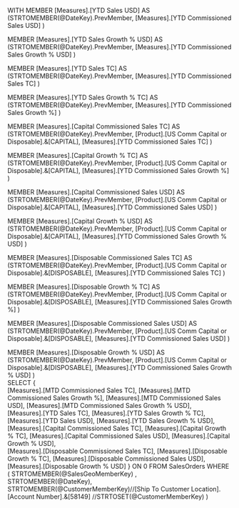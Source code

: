 ﻿WITH 
MEMBER [Measures].[YTD Sales USD] AS
	(STRTOMEMBER(@DateKey).PrevMember, 
	 [Measures].[YTD Commissioned Sales USD]
	 )	
	 
MEMBER [Measures].[YTD Sales Growth % USD] AS
	(STRTOMEMBER(@DateKey).PrevMember, 
	 [Measures].[YTD Commissioned Sales Growth % USD]
	 )		
	 
MEMBER [Measures].[YTD Sales TC] AS
	(STRTOMEMBER(@DateKey).PrevMember, 
	 [Measures].[YTD Commissioned Sales TC]
	 )	
	 
MEMBER [Measures].[YTD Sales Growth % TC] AS
	(STRTOMEMBER(@DateKey).PrevMember, 
	 [Measures].[YTD Commissioned Sales Growth %]
	 )		  

MEMBER [Measures].[Capital Commissioned Sales TC] AS
	(STRTOMEMBER(@DateKey).PrevMember, 
	 [Product].[US Comm Capital or Disposable].&[CAPITAL],
	 [Measures].[YTD Commissioned Sales TC]
	 )
	 
MEMBER [Measures].[Capital Growth % TC] AS
	(STRTOMEMBER(@DateKey).PrevMember, 
	  [Product].[US Comm Capital or Disposable].&[CAPITAL],
	  [Measures].[YTD Commissioned Sales Growth %]
	  )  
	  
MEMBER [Measures].[Capital Commissioned Sales USD] AS
	(STRTOMEMBER(@DateKey).PrevMember, 
	 [Product].[US Comm Capital or Disposable].&[CAPITAL],
	 [Measures].[YTD Commissioned Sales USD]
	 )
	 
MEMBER [Measures].[Capital Growth % USD] AS
	(STRTOMEMBER(@DateKey).PrevMember, 
	  [Product].[US Comm Capital or Disposable].&[CAPITAL],
	  [Measures].[YTD Commissioned Sales Growth % USD]
	  )	  
	  
MEMBER [Measures].[Disposable Commissioned Sales TC] AS
	(STRTOMEMBER(@DateKey).PrevMember, 
	 [Product].[US Comm Capital or Disposable].&[DISPOSABLE],
	 [Measures].[YTD Commissioned Sales TC]
	 )
	 
MEMBER [Measures].[Disposable Growth % TC] AS
	(STRTOMEMBER(@DateKey).PrevMember, 
	  [Product].[US Comm Capital or Disposable].&[DISPOSABLE],
	  [Measures].[YTD Commissioned Sales Growth %]
	  )
	  
MEMBER [Measures].[Disposable Commissioned Sales USD] AS
	(STRTOMEMBER(@DateKey).PrevMember, 
	 [Product].[US Comm Capital or Disposable].&[DISPOSABLE],
	 [Measures].[YTD Commissioned Sales USD]
	 )
	 
MEMBER [Measures].[Disposable Growth % USD] AS
	(STRTOMEMBER(@DateKey).PrevMember, 
	  [Product].[US Comm Capital or Disposable].&[DISPOSABLE],
	  [Measures].[YTD Commissioned Sales Growth % USD]
	  )	  
SELECT
{	
	[Measures].[MTD Commissioned Sales TC],
	[Measures].[MTD Commissioned Sales Growth %],
	[Measures].[MTD Commissioned Sales USD],
	[Measures].[MTD Commissioned Sales Growth % USD],	
	[Measures].[YTD Sales TC],
	[Measures].[YTD Sales Growth % TC],		
	[Measures].[YTD Sales USD],
	[Measures].[YTD Sales Growth % USD],
	[Measures].[Capital Commissioned Sales TC],
	[Measures].[Capital Growth % TC],
	[Measures].[Capital Commissioned Sales USD],
	[Measures].[Capital Growth % USD],	
	[Measures].[Disposable Commissioned Sales TC],
	[Measures].[Disposable Growth % TC],
	[Measures].[Disposable Commissioned Sales USD],
	[Measures].[Disposable Growth % USD]
} ON 0
FROM 
	SalesOrders
WHERE	
(
	STRTOMEMBER(@SalesGeoMemberKey)	,  
	STRTOMEMBER(@DateKey),
	STRTOMEMBER(@CustomerMemberKey)//[Ship To Customer Location].[Account Number].&[58149]
	//STRTOSET(@CustomerMemberKey)
)